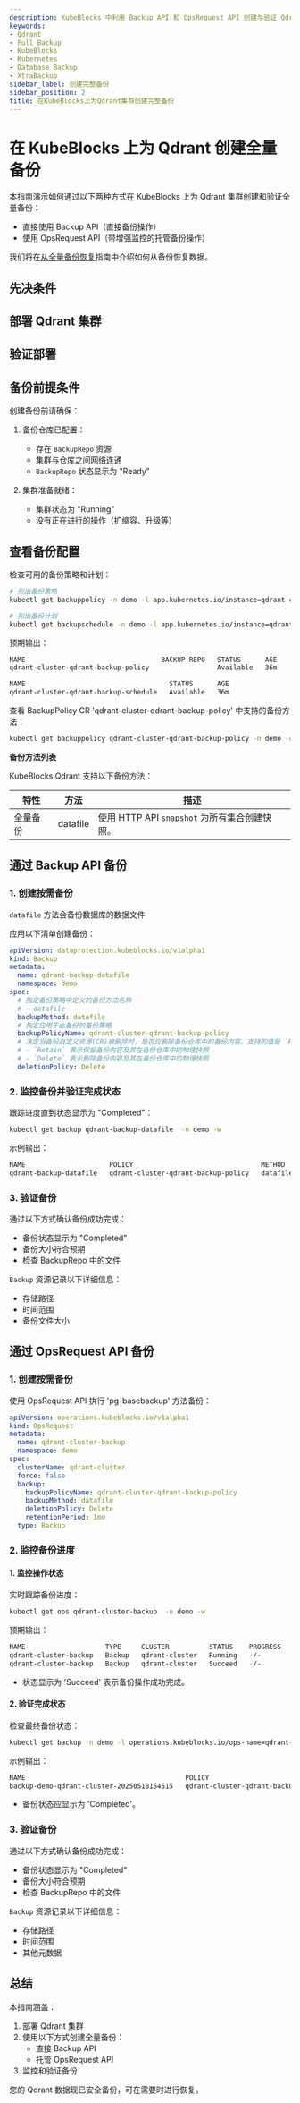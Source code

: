 ```yaml
---
description: KubeBlocks 中利用 Backup API 和 OpsRequest API 创建与验证 Qdrant 集群完整备份的逐步指南
keywords:
- Qdrant
- Full Backup
- KubeBlocks
- Kubernetes
- Database Backup
- XtraBackup
sidebar_label: 创建完整备份
sidebar_position: 2
title: 在KubeBlocks上为Qdrant集群创建完整备份
---
```



# 在 KubeBlocks 上为 Qdrant 创建全量备份

本指南演示如何通过以下两种方式在 KubeBlocks 上为 Qdrant 集群创建和验证全量备份：
- 直接使用 Backup API（直接备份操作）
- 使用 OpsRequest API（带增强监控的托管备份操作）

我们将在[从全量备份恢复](./05-restoring-from-full-backup)指南中介绍如何从备份恢复数据。

## 先决条件


<Prerequisites />

## 部署 Qdrant 集群


<CreateCluster />

## 验证部署


<VerifyCluster />

## 备份前提条件

创建备份前请确保：
1. 备份仓库已配置：
   - 存在 `BackupRepo` 资源
   - 集群与仓库之间网络连通
   - `BackupRepo` 状态显示为 "Ready"

2. 集群准备就绪：
   - 集群状态为 "Running"
   - 没有正在进行的操作（扩缩容、升级等）

## 查看备份配置

检查可用的备份策略和计划：

```bash
# 列出备份策略
kubectl get backuppolicy -n demo -l app.kubernetes.io/instance=qdrant-cluster

# 列出备份计划
kubectl get backupschedule -n demo -l app.kubernetes.io/instance=qdrant-cluster
```

预期输出：
```bash
NAME                                  BACKUP-REPO   STATUS      AGE
qdrant-cluster-qdrant-backup-policy                 Available   36m

NAME                                    STATUS      AGE
qdrant-cluster-qdrant-backup-schedule   Available   36m
```

查看 BackupPolicy CR 'qdrant-cluster-qdrant-backup-policy' 中支持的备份方法：

```bash
kubectl get backuppolicy qdrant-cluster-qdrant-backup-policy -n demo -oyaml | yq '.spec.backupMethods[].name'
```
**备份方法列表**

KubeBlocks Qdrant 支持以下备份方法：

| 特性           | 方法          | 描述 |
|-------------|--------|------------|
| 全量备份 | datafile | 使用 HTTP API `snapshot` 为所有集合创建快照。 |

## 通过 Backup API 备份

### 1. 创建按需备份

`datafile` 方法会备份数据库的数据文件

应用以下清单创建备份：

```yaml
apiVersion: dataprotection.kubeblocks.io/v1alpha1
kind: Backup
metadata:
  name: qdrant-backup-datafile
  namespace: demo
spec:
  # 指定备份策略中定义的备份方法名称
  # - datafile
  backupMethod: datafile
  # 指定应用于此备份的备份策略
  backupPolicyName: qdrant-cluster-qdrant-backup-policy
  # 决定当备份自定义资源(CR)被删除时，是否应删除备份仓库中的备份内容。支持的值是 `Retain` 和 `Delete`
  # - `Retain` 表示保留备份内容及其在备份仓库中的物理快照
  # - `Delete` 表示删除备份内容及其在备份仓库中的物理快照
  deletionPolicy: Delete
```

### 2. 监控备份并验证完成状态

跟踪进度直到状态显示为 "Completed"：

```bash
kubectl get backup qdrant-backup-datafile  -n demo -w
```

示例输出：

```bash
NAME                     POLICY                                METHOD     REPO            STATUS      TOTAL-SIZE   DURATION   DELETION-POLICY   CREATION-TIME          COMPLETION-TIME        EXPIRATION-TIME
qdrant-backup-datafile   qdrant-cluster-qdrant-backup-policy   datafile   <BACKUP_REPO>   Completed   0            10s        Delete            2025-05-18T15:43:53Z   2025-05-18T15:44:02Z
```

### 3. 验证备份

通过以下方式确认备份成功完成：
- 备份状态显示为 "Completed"
- 备份大小符合预期
- 检查 BackupRepo 中的文件

`Backup` 资源记录以下详细信息：
- 存储路径
- 时间范围
- 备份文件大小


## 通过 OpsRequest API 备份

### 1. 创建按需备份

使用 OpsRequest API 执行 'pg-basebackup' 方法备份：

```yaml
apiVersion: operations.kubeblocks.io/v1alpha1
kind: OpsRequest
metadata:
  name: qdrant-cluster-backup
  namespace: demo
spec:
  clusterName: qdrant-cluster
  force: false
  backup:
    backupPolicyName: qdrant-cluster-qdrant-backup-policy
    backupMethod: datafile
    deletionPolicy: Delete
    retentionPeriod: 1mo
  type: Backup
```

### 2. 监控备份进度

#### 1. 监控操作状态

实时跟踪备份进度：
```bash
kubectl get ops qdrant-cluster-backup  -n demo -w
```

预期输出：
```bash
NAME                    TYPE     CLUSTER          STATUS    PROGRESS   AGE
qdrant-cluster-backup   Backup   qdrant-cluster   Running   -/-        5s
qdrant-cluster-backup   Backup   qdrant-cluster   Succeed   -/-        10s
```

- 状态显示为 'Succeed' 表示备份操作成功完成。

#### 2. 验证完成状态

检查最终备份状态：

```bash
kubectl get backup -n demo -l operations.kubeblocks.io/ops-name=qdrant-cluster-backup
```

示例输出：
```bash
NAME                                        POLICY                                METHOD     REPO            STATUS      TOTAL-SIZE   DURATION   DELETION-POLICY   CREATION-TIME          COMPLETION-TIME        EXPIRATION-TIME
backup-demo-qdrant-cluster-20250518154515   qdrant-cluster-qdrant-backup-policy   datafile   <BACKUP_REPO>   Completed   0            10s        Delete            2025-05-18T15:45:15Z   2025-05-18T15:45:25Z   2025-06-17T15:45:25Z
```

- 备份状态应显示为 'Completed'。

### 3. 验证备份

通过以下方式确认备份成功完成：
- 备份状态显示为 "Completed"
- 备份大小符合预期
- 检查 BackupRepo 中的文件

`Backup` 资源记录以下详细信息：
- 存储路径
- 时间范围
- 其他元数据

## 总结

本指南涵盖：
1. 部署 Qdrant 集群
2. 使用以下方式创建全量备份：
   - 直接 Backup API
   - 托管 OpsRequest API
3. 监控和验证备份

您的 Qdrant 数据现已安全备份，可在需要时进行恢复。